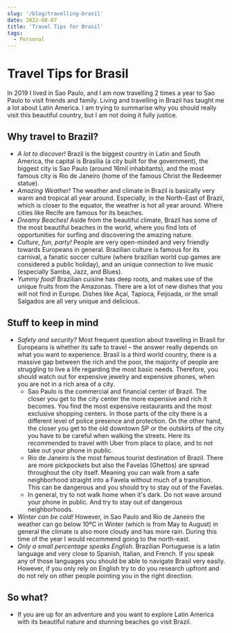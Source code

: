 ```yaml
---
slug: '/blog/travelling-brasil'
date: 2022-08-07
title: 'Travel Tips for Brasil'
tags:
  - Personal
---
```


# Travel Tips for Brasil
In 2019 I lived in Sao Paulo, and I am now travelling 2 times a year to Sao Paulo to visit friends and family. Living and travelling in Brazil has taught me a lot about Latin America.
I am trying to summarise why you should really visit this beautiful country, but I am not doing it fully justice. 
 
## Why travel to Brazil?
- *A lot to discover!* Brazil is the biggest country in Latin and South America, the capital is Brasilia (a city built for the government), the biggest city is Sao Paulo (around 16mil inhabitants), and the most famous city is Rio de Janeiro (home of the famous Christ the Redeemer statue). 
- *Amazing Weather!* The weather and climate in Brazil is basically very warm and tropical all year around. Especially, in the North-East of Brazil, which is closer to the equator, the weather is hot all year around. Where cities like Recife are famous for its beaches. 
- *Dreamy Beaches!* Aside from the beautiful climate, Brazil has some of the most beautiful beaches in the world, where you find lots of opportunities for surfing and discovering the amazing nature.
- *Culture, fun, party!* People are very open-minded and very friendly towards Europeans in general. Brazilian culture is famous for its carnival, a fanatic soccer culture (where brazilian world cup games are considered a public holiday), and an unique connection to live music (especially Samba, Jazz, and Blues).
- *Yummy food!* Brazilian cuisine has deep roots, and makes use of the unique fruits from the Amazonas. There are a lot of new dishes that you will not find in Europe. Dishes like Açaí, Tapioca, Feijoada, or the small Salgados are all very unique and delicious. 

## Stuff to keep in mind
- *Safety and security?* Most frequent question about travelling in Brasil for Europeans is whether its safe to travel – the answer really depends on what you want to experience. Brasil is a third world country, there is a massive gap between the rich and the poor, the majority of people are struggling to live a life regarding the most basic needs. Therefore, you should watch out for expensive jewelry and expensive phones, when you are not in a rich area of a city. 
    - Sao Paulo is the commercial and financial center of Brazil. The closer you get to the city center the more expensive and rich it becomes. You find the most expensive restaurants and the most exclusive shopping centers. In those parts of the city there is a different level of police presence and protection. On the other hand, the closer you get to the old downtown SP or the outskirts of the city you have to be careful when walking the streets. Here its recommended to travel with Uber from place to place, and to not take out your phone in public. 
    - Rio de Janeiro is the most famous tourist destination of Brazil. There are more pickpockets but also the Favelas (Ghettos) are spread throughout the city itself. Meaning you can walk from a safe neighborhood straight into a Favela without much of a transition. This can be dangerous and you should try to stay out of the Favelas. 
    - In general, try to not walk home when it's dark. Do not wave around your phone in public. And try to stay out of dangerous neighborhoods.
- *Winter can be cold!* However, in Sao Paulo and Rio de Janeiro the weather can go below 10ºC in Winter (which is from May to August) in general the climate is also more cloudy and has more rain. During this time of the year I would recommend going to the north-east.
- *Only a small percentage speaks English.* Brazilian Portuguese is a latin language and very close to Spanish, Italian, and French. If you speak any of those languages you should be able to navigate Brasil very easily. However, if you only rely on English try to do you research upfront and do not rely on other people pointing you in the right direction.

## So what?
- If you are up for an adventure and you want to explore Latin America with its beautiful nature and stunning beaches go visit Brazil.
